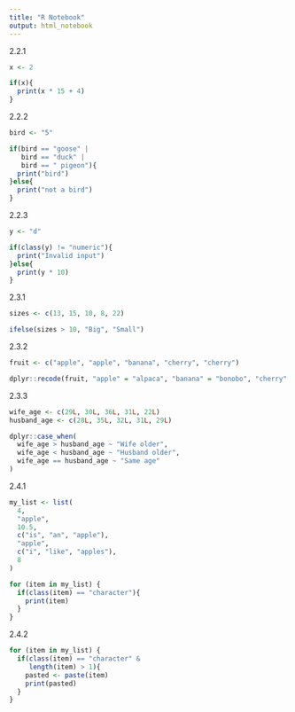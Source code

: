 ```yaml
---
title: "R Notebook"
output: html_notebook
---
```

2.2.1
```r
x <- 2

if(x){
  print(x * 15 + 4)
}
```

2.2.2
```r
bird <- "5"

if(bird == "goose" |
   bird == "duck" |
   bird == " pigeon"){
  print("bird")
}else{
  print("not a bird")
}
```

2.2.3
```r
y <- "d"

if(class(y) != "numeric"){
  print("Invalid input")
}else{
  print(y * 10)
}
```

2.3.1
```r
sizes <- c(13, 15, 10, 8, 22)

ifelse(sizes > 10, "Big", "Small")
```

2.3.2
```r
fruit <- c("apple", "apple", "banana", "cherry", "cherry")

dplyr::recode(fruit, "apple" = "alpaca", "banana" = "bonobo", "cherry" = "chipmunk")

```

2.3.3
```r
wife_age <- c(29L, 30L, 36L, 31L, 22L)
husband_age <- c(28L, 35L, 32L, 31L, 29L)

dplyr::case_when(
  wife_age > husband_age ~ "Wife older",
  wife_age < husband_age ~ "Husband older",
  wife_age == husband_age ~ "Same age"
)

```

2.4.1
```r
my_list <- list(
  4,
  "apple",
  10.5,
  c("is", "an", "apple"),
  "apple",
  c("i", "like", "apples"),
  8
)
```

```r
for (item in my_list) {
  if(class(item) == "character"){
    print(item)
  }
}
```

2.4.2
```r
for (item in my_list) {
  if(class(item) == "character" &
     length(item) > 1){
    pasted <- paste(item)
    print(pasted)
  }
}

```























